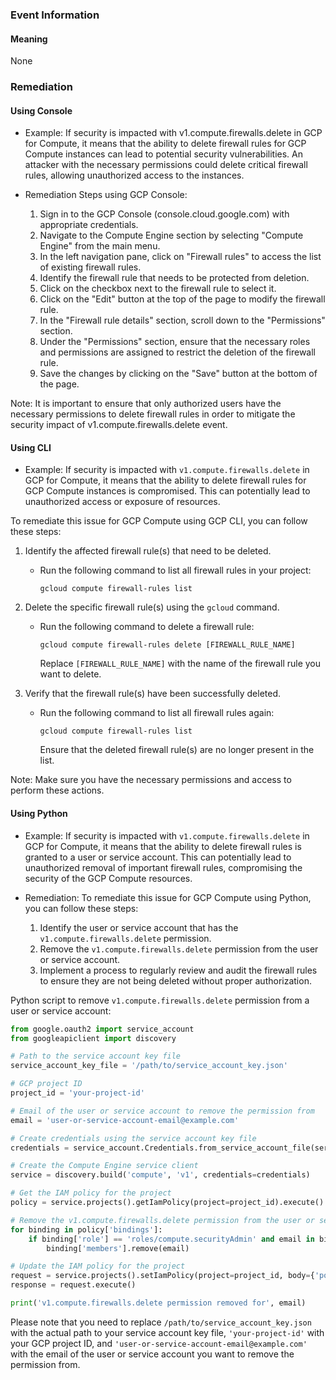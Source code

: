 
### Event Information

#### Meaning

None

### Remediation

#### Using Console

- Example: If security is impacted with v1.compute.firewalls.delete in GCP for Compute, it means that the ability to delete firewall rules for GCP Compute instances can lead to potential security vulnerabilities. An attacker with the necessary permissions could delete critical firewall rules, allowing unauthorized access to the instances.

- Remediation Steps using GCP Console:
  1. Sign in to the GCP Console (console.cloud.google.com) with appropriate credentials.
  2. Navigate to the Compute Engine section by selecting "Compute Engine" from the main menu.
  3. In the left navigation pane, click on "Firewall rules" to access the list of existing firewall rules.
  4. Identify the firewall rule that needs to be protected from deletion.
  5. Click on the checkbox next to the firewall rule to select it.
  6. Click on the "Edit" button at the top of the page to modify the firewall rule.
  7. In the "Firewall rule details" section, scroll down to the "Permissions" section.
  8. Under the "Permissions" section, ensure that the necessary roles and permissions are assigned to restrict the deletion of the firewall rule.
  9. Save the changes by clicking on the "Save" button at the bottom of the page.

Note: It is important to ensure that only authorized users have the necessary permissions to delete firewall rules in order to mitigate the security impact of v1.compute.firewalls.delete event.

#### Using CLI

- Example: If security is impacted with `v1.compute.firewalls.delete` in GCP for Compute, it means that the ability to delete firewall rules for GCP Compute instances is compromised. This can potentially lead to unauthorized access or exposure of resources.

To remediate this issue for GCP Compute using GCP CLI, you can follow these steps:

1. Identify the affected firewall rule(s) that need to be deleted.
   - Run the following command to list all firewall rules in your project:
     ```
     gcloud compute firewall-rules list
     ```

2. Delete the specific firewall rule(s) using the `gcloud` command.
   - Run the following command to delete a firewall rule:
     ```
     gcloud compute firewall-rules delete [FIREWALL_RULE_NAME]
     ```
     Replace `[FIREWALL_RULE_NAME]` with the name of the firewall rule you want to delete.

3. Verify that the firewall rule(s) have been successfully deleted.
   - Run the following command to list all firewall rules again:
     ```
     gcloud compute firewall-rules list
     ```
     Ensure that the deleted firewall rule(s) are no longer present in the list.

Note: Make sure you have the necessary permissions and access to perform these actions.

#### Using Python

- Example: If security is impacted with `v1.compute.firewalls.delete` in GCP for Compute, it means that the ability to delete firewall rules is granted to a user or service account. This can potentially lead to unauthorized removal of important firewall rules, compromising the security of the GCP Compute resources.

- Remediation: To remediate this issue for GCP Compute using Python, you can follow these steps:

  1. Identify the user or service account that has the `v1.compute.firewalls.delete` permission.
  2. Remove the `v1.compute.firewalls.delete` permission from the user or service account.
  3. Implement a process to regularly review and audit the firewall rules to ensure they are not being deleted without proper authorization.

Python script to remove `v1.compute.firewalls.delete` permission from a user or service account:

```python
from google.oauth2 import service_account
from googleapiclient import discovery

# Path to the service account key file
service_account_key_file = '/path/to/service_account_key.json'

# GCP project ID
project_id = 'your-project-id'

# Email of the user or service account to remove the permission from
email = 'user-or-service-account-email@example.com'

# Create credentials using the service account key file
credentials = service_account.Credentials.from_service_account_file(service_account_key_file)

# Create the Compute Engine service client
service = discovery.build('compute', 'v1', credentials=credentials)

# Get the IAM policy for the project
policy = service.projects().getIamPolicy(project=project_id).execute()

# Remove the v1.compute.firewalls.delete permission from the user or service account
for binding in policy['bindings']:
    if binding['role'] == 'roles/compute.securityAdmin' and email in binding['members']:
        binding['members'].remove(email)

# Update the IAM policy for the project
request = service.projects().setIamPolicy(project=project_id, body={'policy': policy})
response = request.execute()

print('v1.compute.firewalls.delete permission removed for', email)
```

Please note that you need to replace `/path/to/service_account_key.json` with the actual path to your service account key file, `'your-project-id'` with your GCP project ID, and `'user-or-service-account-email@example.com'` with the email of the user or service account you want to remove the permission from.

